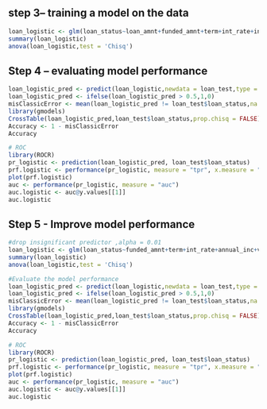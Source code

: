 ## step 3– training a model on the data
```r
loan_logistic <- glm(loan_status~loan_amnt+funded_amnt+term+int_rate+installment+home_ownership+annual_inc+verification_status+open_acc+total_pymnt, family = binomial(link = 'logit'), data = loan_train)
summary(loan_logistic)
anova(loan_logistic,test = 'Chisq')
```

## Step 4 – evaluating model performance
```r
loan_logistic_pred <- predict(loan_logistic,newdata = loan_test,type = 'response')
loan_logistic_pred <- ifelse(loan_logistic_pred > 0.5,1,0)
misClassicError <- mean(loan_logistic_pred != loan_test$loan_status,na.rm = TRUE)
library(gmodels)
CrossTable(loan_logistic_pred,loan_test$loan_status,prop.chisq = FALSE)
Accuracy <- 1 - misClassicError
Accuracy

# ROC
library(ROCR)
pr_logistic <- prediction(loan_logistic_pred, loan_test$loan_status)
prf.logistic <- performance(pr_logistic, measure = "tpr", x.measure = "fpr")
plot(prf.logistic)
auc <- performance(pr_logistic, measure = "auc")
auc.logistic <- auc@y.values[[1]]
auc.logistic
```

## Step 5 - Improve model performance
```r
#drop insignificant predictor ,alpha = 0.01
loan_logistic <- glm(loan_status~funded_amnt+term+int_rate+annual_inc+verification_status+open_acc+total_pymnt, family = binomial(link = 'logit'), data = loan_train)
summary(loan_logistic)
anova(loan_logistic,test = 'Chisq')
```
```r
#Evaluate the model performance
loan_logistic_pred <- predict(loan_logistic,newdata = loan_test,type = 'response')
loan_logistic_pred <- ifelse(loan_logistic_pred > 0.5,1,0)
misClassicError <- mean(loan_logistic_pred != loan_test$loan_status,na.rm = TRUE)
library(gmodels)
CrossTable(loan_logistic_pred,loan_test$loan_status,prop.chisq = FALSE)
Accuracy <- 1 - misClassicError
Accuracy

# ROC
library(ROCR)
pr_logistic <- prediction(loan_logistic_pred, loan_test$loan_status)
prf.logistic <- performance(pr_logistic, measure = "tpr", x.measure = "fpr")
plot(prf.logistic)
auc <- performance(pr_logistic, measure = "auc")
auc.logistic <- auc@y.values[[1]]
auc.logistic
```

